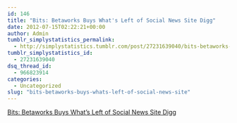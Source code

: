```yaml
---
id: 146
title: "Bits: Betaworks Buys What's Left of Social News Site Digg"
date: 2012-07-15T02:22:21+00:00
author: Admin
tumblr_simplystatistics_permalink:
  - http://simplystatistics.tumblr.com/post/27231639040/bits-betaworks-buys-whats-left-of-social-news-site
tumblr_simplystatistics_id:
  - 27231639040
dsq_thread_id:
  - 966823914
categories:
  - Uncategorized
slug: "bits-betaworks-buys-whats-left-of-social-news-site"
---
```

[Bits: Betaworks Buys What's Left of Social News Site Digg](http://bits.blogs.nytimes.com/2012/07/12/betaworks-buys-whats-left-of-social-news-site-digg/?smid=tu-share)
